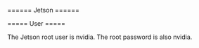 ====== Jetson ======

===== User =====

The Jetson root user is nvidia. The root password is also nvidia.

